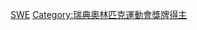 {{Commonscat|Olympic gold medalists for Sweden}}

[[Category:奥林匹克运动会金牌得主|SWE]]
[[Category:瑞典奧林匹克運動會獎牌得主|Category:瑞典奧林匹克運動會獎牌得主]]